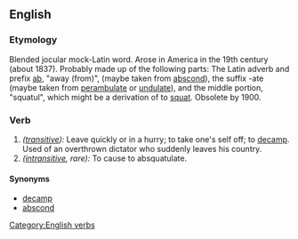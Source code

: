 ==English==

===Etymology===
Blended jocular mock-Latin word. Arose in America in the 19th century (about 1837). Probably made up of the following parts: The Latin adverb and prefix [[ab]], "away (from)", (maybe taken from [[abscond]]), the suffix -ate (maybe taken from [[perambulate]] or [[undulate]]), and the middle portion, "squatul", which might be a derivation of to [[squat]]. Obsolete by 1900.

===Verb===
[[Category:English verbs]]
{{en-infl-reg-other-e|absquatulat|e}}
# ''([[transitive]]):'' Leave quickly or in a hurry; to take one's self off; to [[decamp]]. Used of an overthrown dictator who suddenly leaves his country. 
# ''([[intransitive]], rare):'' To cause to absquatulate.

====Synonyms====
*[[decamp]]
*[[abscond]]